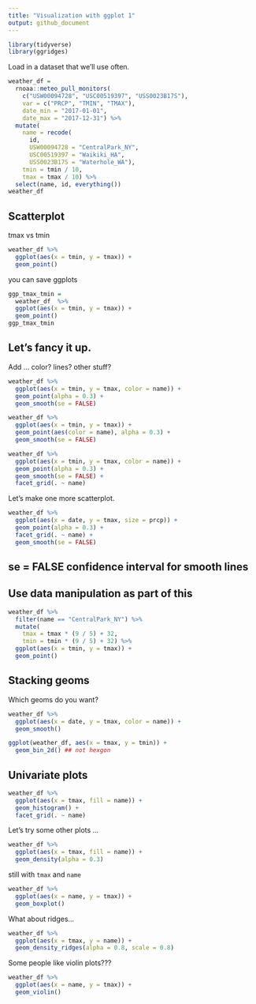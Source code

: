 ```yaml
---
title: "Visualization with ggplot 1"
output: github_document
---
```


```r
library(tidyverse)
library(ggridges)
```

Load in a dataset that we'll use often.

```r
weather_df = 
  rnoaa::meteo_pull_monitors(
    c("USW00094728", "USC00519397", "USS0023B17S"),
    var = c("PRCP", "TMIN", "TMAX"), 
    date_min = "2017-01-01",
    date_max = "2017-12-31") %>%
  mutate(
    name = recode(
      id, 
      USW00094728 = "CentralPark_NY", 
      USC00519397 = "Waikiki_HA",
      USS0023B17S = "Waterhole_WA"),
    tmin = tmin / 10,
    tmax = tmax / 10) %>%
  select(name, id, everything())
weather_df
```

## Scatterplot

tmax vs tmin

```r
weather_df %>% 
  ggplot(aes(x = tmin, y = tmax)) +
  geom_point()
```


you can save ggplots

```r
ggp_tmax_tmin = 
  weather_df  %>% 
  ggplot(aes(x = tmin, y = tmax)) +
  geom_point()
ggp_tmax_tmin
```

## Let's fancy it up.

Add ... color? lines? other stuff?

```r
weather_df %>% 
  ggplot(aes(x = tmin, y = tmax, color = name)) +
  geom_point(alpha = 0.3) + 
  geom_smooth(se = FALSE)
```

```r
weather_df %>% 
  ggplot(aes(x = tmin, y = tmax)) +
  geom_point(aes(color = name), alpha = 0.3) + 
  geom_smooth(se = FALSE)
```

```r
weather_df %>% 
  ggplot(aes(x = tmin, y = tmax, color = name)) +
  geom_point(alpha = 0.3) + 
  geom_smooth(se = FALSE) +
  facet_grid(. ~ name)
```

Let's make one more scatterplot.

```r
weather_df %>% 
  ggplot(aes(x = date, y = tmax, size = prcp)) +
  geom_point(alpha = 0.3) +
  facet_grid(. ~ name) +
  geom_smooth(se = FALSE)
```

## se = FALSE confidence interval for smooth lines

## Use data manipulation as part of this

```r
weather_df %>% 
  filter(name == "CentralPark_NY") %>% 
  mutate(
    tmax = tmax * (9 / 5) + 32,
    tmin = tmin * (9 / 5) + 32) %>% 
  ggplot(aes(x = tmin, y = tmax)) +
  geom_point()
```


## Stacking geoms

Which geoms do you want?

```r
weather_df %>% 
  ggplot(aes(x = date, y = tmax, color = name)) +
  geom_smooth()
```

```r
ggplot(weather_df, aes(x = tmax, y = tmin)) + 
  geom_bin_2d() ## not hexgon
```


## Univariate plots

```r
weather_df %>% 
  ggplot(aes(x = tmax, fill = name)) +
  geom_histogram() +
  facet_grid(. ~ name)
```

Let's try some other plots ...
```r
weather_df %>% 
  ggplot(aes(x = tmax, fill = name)) +
  geom_density(alpha = 0.3)
```

still with `tmax` and `name`
```r
weather_df %>% 
  ggplot(aes(x = name, y = tmax)) + 
  geom_boxplot()
```

What about ridges...

```r
weather_df %>% 
  ggplot(aes(x = tmax, y = name)) +
  geom_density_ridges(alpha = 0.8, scale = 0.8)
```

Some people like violin plots???



```r
weather_df %>% 
  ggplot(aes(x = name, y = tmax)) + 
  geom_violin()
```











